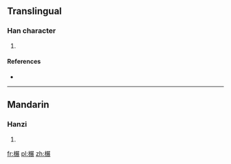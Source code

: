 ==Translingual==

===Han character===
{{Han char|rn=75|rad=木|as=10|sn=14|four=47932|canj=DSTV|ids=⿰木展}}

# {{defn|Han|sort=木10}}

====References====
* {{Han ref|kx=0542.230|dkj=15221|dj=0930.300|hdz=21271.030|uh=6990|ud=27024|bh=E25E|bd=57950}}

----

==Mandarin==

===Hanzi===
{{cmn-hanzi|pin=[[zhǎn]] ([[zhan3]])|wg=chan<sup>3</sup>}}

# {{defn|lang=cmn|sort=木10}}

[[fr:榐]]
[[pl:榐]]
[[zh:榐]]